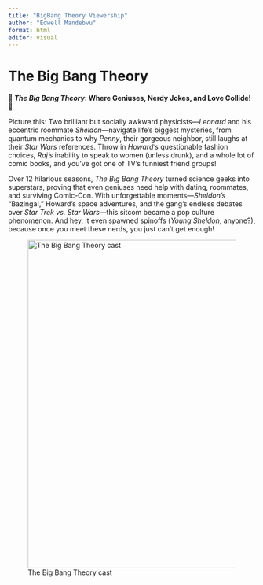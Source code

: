 ```yaml
---
title: "BigBang Theory Viewership"
author: "Edwell Mandebvu"
format: html
editor: visual
---
```


# The Big Bang Theory

**🚀 *The Big Bang Theory*: Where Geniuses, Nerdy Jokes, and Love Collide! 🎲**

Picture this: Two brilliant but socially awkward physicists—*Leonard* and his eccentric roommate *Sheldon*—navigate life’s biggest mysteries, from quantum mechanics to why *Penny*, their gorgeous neighbor, still laughs at their *Star Wars* references. Throw in *Howard’s* questionable fashion choices, *Raj’s* inability to speak to women (unless drunk), and a whole lot of comic books, and you’ve got one of TV’s funniest friend groups!

Over 12 hilarious seasons, *The Big Bang Theory* turned science geeks into superstars, proving that even geniuses need help with dating, roommates, and surviving Comic-Con. With unforgettable moments—*Sheldon’s* "Bazinga!," Howard’s space adventures, and the gang’s endless debates over *Star Trek vs. Star Wars*—this sitcom became a pop culture phenomenon. And hey, it even spawned spinoffs (*Young Sheldon*, anyone?), because once you meet these nerds, you just can’t get enough!

![The Big Bang Theory cast](The-Big-Bang-Theory-cast.avif){width="667"}
